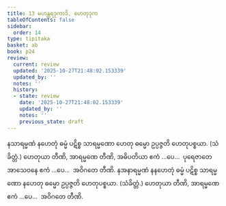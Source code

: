 ```yaml
---
title: 13 မဟန္တရဒုကာဒိ, ဟေတုဒုက
tableOfContents: false
sidebar:
  order: 14
type: tipitaka
basket: ab
book: p24
review:
  current: review
  updated: '2025-10-27T21:48:02.153339'
  updated_by: ''
  notes: ''
  history:
  - state: review
    date: '2025-10-27T21:48:02.153339'
    updated_by: ''
    notes: ''
    previous_state: draft
---
```



<ReviewStatus review={frontmatter.review} showDetails={true} />

<HypothesisAnnotation frontmatter={frontmatter} />

<DynamicBreadcrumb />

<Division number="59" book="p24" e="ch" v="40" p="436">

<Paragraph number="133" book="p24">
နသာရမ္မဏံ နဟေတုံ ဓမ္မံ ပဋိစ္စ သာရမ္မဏော ဟေတု ဓမ္မော ဥပ္ပဇ္ဇတိ ဟေတုပစ္စယာ. (သံခိတ္တံ.) ဟေတုယာ တီဏိ, အာရမ္မဏေ တီဏိ, အဓိပတိယာ ဧကံ …ပေ…  ပုရေဇာတေ အာသေဝနေ ဧကံ …ပေ…  အဝိဂတေ တီဏိ.
</Paragraph>

<Paragraph number="134" book="p24">
နအနာရမ္မဏံ နနဟေတုံ ဓမ္မံ ပဋိစ္စ သာရမ္မဏော နဟေတု ဓမ္မော ဥပ္ပဇ္ဇတိ ဟေတုပစ္စယာ. (သံခိတ္တံ.) ဟေတုယာ တီဏိ, အာရမ္မဏေ ဧကံ …ပေ…  အဝိဂတေ တီဏိ.
</Paragraph>
</Division>